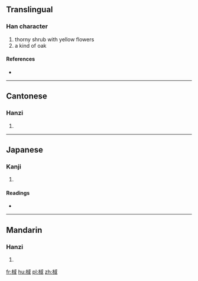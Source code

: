==Translingual==

===Han character===
{{Han char|rn=75|rad=木|as=08|sn=12|four=43950|canj=DIRM}}

# thorny shrub with yellow flowers
# a kind of oak

====References====
* {{Han ref|kx=0534.050|dkj=14968|dj=0922.040|hdz=21227.060|uh=68EB|ud=26859|bh=D9B5|bd=55733}}

----

==Cantonese==

===Hanzi===
{{yue-hanzi|jyut=|y=wik6}}

# {{defn|lang=yue|sort=木08}}

----

==Japanese==

===Kanji===
{{ja-kanji|grade=|rs=木08}}

# {{defn|lang=ja|sort=木08}}

====Readings====
* {{ja-readings|on=[[よく]] (yoku), [[いき]] (iki), [[いく]] (iku)|kun=[[たら]] (tara), [[くぬぎ]] (kunugi)}}

----

==Mandarin==

===Hanzi===
{{cmn-hanzi|pin=[[yù]] ([[yu4]])|wg=yü<sup>4</sup>}}

# {{defn|lang=cmn|sort=木08}}

[[fr:棫]]
[[hu:棫]]
[[pl:棫]]
[[zh:棫]]